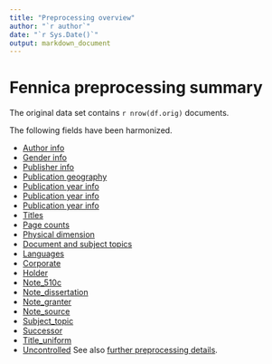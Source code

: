 ```yaml
---
title: "Preprocessing overview"
author: "`r author`"
date: "`r Sys.Date()`"
output: markdown_document
---
```




# Fennica preprocessing summary

The original data set contains `r nrow(df.orig)` documents.

The following fields have been harmonized.

  * [Author info](author.md)
  * [Gender info](gender.md)
  * [Publisher info](publisher.md)
  * [Publication geography](publication_place.md)
  * [Publication year info](publication_time.md)
  * [Publication year info](publication_frequency.md)
  * [Publication year info](publication_interval.md)  
  * [Titles](title.md)  
  * [Page counts](pagecount.md)
  * [Physical dimension](dimension.md)    
  * [Document and subject topics](topic.md)
  * [Languages](language.md)
  * [Corporate](corporate.md)
  * [Holder](holder.md)
  * [Note_510c](note_510c.md)
  * [Note_dissertation](note_dissertation.md)
  * [Note_granter](note_granter.md)
  * [Note_source](note_source.md)
  * [Subject_topic](subject_topic.md)
  * [Successor](successor.md)
  * [Title_uniform](title_uniform.md)
  * [Uncontrolled](uncontrolled.md)
See also [further preprocessing details](details.Rmd).

